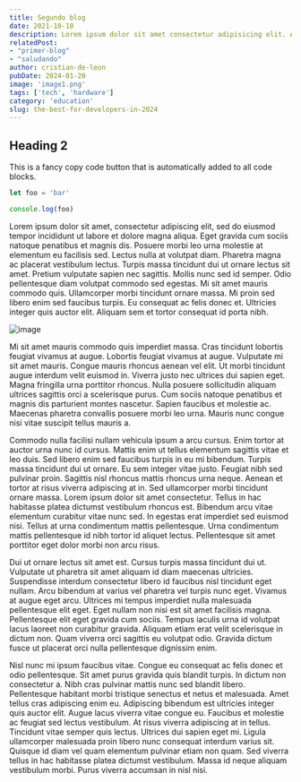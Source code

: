 ```yaml
---
title: Segundo blog
date: 2021-10-10
description: Lorem ipsum dolor sit amet consectetur adipisicing elit. Architecto accusantium praesentium eius, ut atque fuga culpa, similique sequi cum eos quis dolorum.
relatedPost: 
- "primer-blog"
- "saludando"
author: cristian-de-leon
pubDate: 2024-01-20
image: 'image1.png'
tags: ['tech', 'hardware']
category: 'education'
slug: the-best-for-developers-in-2024
---
```


## Heading 2

This is a fancy copy code button that is automatically added to all code blocks.

```js
let foo = 'bar'

console.log(foo)
```

Lorem ipsum dolor sit amet, consectetur adipiscing elit, sed do eiusmod tempor incididunt ut labore et dolore magna aliqua. Eget gravida cum sociis natoque penatibus et magnis dis. Posuere morbi leo urna molestie at elementum eu facilisis sed. Lectus nulla at volutpat diam. Pharetra magna ac placerat vestibulum lectus. Turpis massa tincidunt dui ut ornare lectus sit amet. Pretium vulputate sapien nec sagittis. Mollis nunc sed id semper. Odio pellentesque diam volutpat commodo sed egestas. Mi sit amet mauris commodo quis. Ullamcorper morbi tincidunt ornare massa. Mi proin sed libero enim sed faucibus turpis. Eu consequat ac felis donec et. Ultricies integer quis auctor elit. Aliquam sem et tortor consequat id porta nibh.

![image](https://unsplash.it/400/300)

Mi sit amet mauris commodo quis imperdiet massa. Cras tincidunt lobortis feugiat vivamus at augue. Lobortis feugiat vivamus at augue. Vulputate mi sit amet mauris. Congue mauris rhoncus aenean vel elit. Ut morbi tincidunt augue interdum velit euismod in. Viverra justo nec ultrices dui sapien eget. Magna fringilla urna porttitor rhoncus. Nulla posuere sollicitudin aliquam ultrices sagittis orci a scelerisque purus. Cum sociis natoque penatibus et magnis dis parturient montes nascetur. Sapien faucibus et molestie ac. Maecenas pharetra convallis posuere morbi leo urna. Mauris nunc congue nisi vitae suscipit tellus mauris a.

Commodo nulla facilisi nullam vehicula ipsum a arcu cursus. Enim tortor at auctor urna nunc id cursus. Mattis enim ut tellus elementum sagittis vitae et leo duis. Sed libero enim sed faucibus turpis in eu mi bibendum. Turpis massa tincidunt dui ut ornare. Eu sem integer vitae justo. Feugiat nibh sed pulvinar proin. Sagittis nisl rhoncus mattis rhoncus urna neque. Aenean et tortor at risus viverra adipiscing at in. Sed ullamcorper morbi tincidunt ornare massa. Lorem ipsum dolor sit amet consectetur. Tellus in hac habitasse platea dictumst vestibulum rhoncus est. Bibendum arcu vitae elementum curabitur vitae nunc sed. In egestas erat imperdiet sed euismod nisi. Tellus at urna condimentum mattis pellentesque. Urna condimentum mattis pellentesque id nibh tortor id aliquet lectus. Pellentesque sit amet porttitor eget dolor morbi non arcu risus.

Dui ut ornare lectus sit amet est. Cursus turpis massa tincidunt dui ut. Vulputate ut pharetra sit amet aliquam id diam maecenas ultricies. Suspendisse interdum consectetur libero id faucibus nisl tincidunt eget nullam. Arcu bibendum at varius vel pharetra vel turpis nunc eget. Vivamus at augue eget arcu. Ultrices mi tempus imperdiet nulla malesuada pellentesque elit eget. Eget nullam non nisi est sit amet facilisis magna. Pellentesque elit eget gravida cum sociis. Tempus iaculis urna id volutpat lacus laoreet non curabitur gravida. Aliquam etiam erat velit scelerisque in dictum non. Quam viverra orci sagittis eu volutpat odio. Gravida dictum fusce ut placerat orci nulla pellentesque dignissim enim.

Nisl nunc mi ipsum faucibus vitae. Congue eu consequat ac felis donec et odio pellentesque. Sit amet purus gravida quis blandit turpis. In dictum non consectetur a. Nibh cras pulvinar mattis nunc sed blandit libero. Pellentesque habitant morbi tristique senectus et netus et malesuada. Amet tellus cras adipiscing enim eu. Adipiscing bibendum est ultricies integer quis auctor elit. Augue lacus viverra vitae congue eu. Faucibus et molestie ac feugiat sed lectus vestibulum. At risus viverra adipiscing at in tellus. Tincidunt vitae semper quis lectus. Ultrices dui sapien eget mi. Ligula ullamcorper malesuada proin libero nunc consequat interdum varius sit. Quisque id diam vel quam elementum pulvinar etiam non quam. Sed viverra tellus in hac habitasse platea dictumst vestibulum. Massa id neque aliquam vestibulum morbi. Purus viverra accumsan in nisl nisi.
